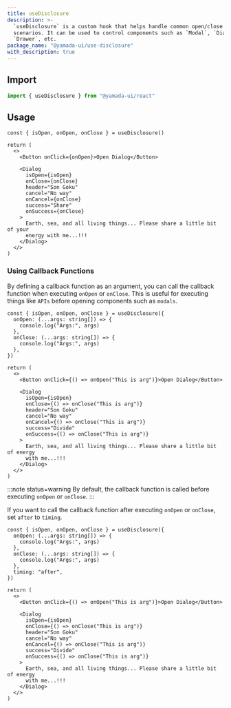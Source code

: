 ```yaml
---
title: useDisclosure
description: >-
  `useDisclosure` is a custom hook that helps handle common open/close or toggle
  scenarios. It can be used to control components such as `Modal`, `Dialog`,
  `Drawer`, etc.
package_name: "@yamada-ui/use-disclosure"
with_description: true
---
```


## Import

```ts
import { useDisclosure } from "@yamada-ui/react"
```

## Usage

```tsx functional=true
const { isOpen, onOpen, onClose } = useDisclosure()

return (
  <>
    <Button onClick={onOpen}>Open Dialog</Button>

    <Dialog
      isOpen={isOpen}
      onClose={onClose}
      header="Son Goku"
      cancel="No way"
      onCancel={onClose}
      success="Share"
      onSuccess={onClose}
    >
      Earth, sea, and all living things... Please share a little bit of your
      energy with me...!!!
    </Dialog>
  </>
)
```

### Using Callback Functions

By defining a callback function as an argument, you can call the callback function when executing `onOpen` or `onClose`. This is useful for executing things like `APIs` before opening components such as `modals`.

```tsx functional=true
const { isOpen, onOpen, onClose } = useDisclosure({
  onOpen: (...args: string[]) => {
    console.log("Args:", args)
  },
  onClose: (...args: string[]) => {
    console.log("Args:", args)
  },
})

return (
  <>
    <Button onClick={() => onOpen("This is arg")}>Open Dialog</Button>

    <Dialog
      isOpen={isOpen}
      onClose={() => onClose("This is arg")}
      header="Son Goku"
      cancel="No way"
      onCancel={() => onClose("This is arg")}
      success="Divide"
      onSuccess={() => onClose("This is arg")}
    >
      Earth, sea, and all living things... Please share a little bit of energy
      with me...!!!
    </Dialog>
  </>
)
```

:::note status=warning
By default, the callback function is called before executing `onOpen` or `onClose`.
:::

If you want to call the callback function after executing `onOpen` or `onClose`, set `after` to `timing`.

```tsx functional=true
const { isOpen, onOpen, onClose } = useDisclosure({
  onOpen: (...args: string[]) => {
    console.log("Args:", args)
  },
  onClose: (...args: string[]) => {
    console.log("Args:", args)
  },
  timing: "after",
})

return (
  <>
    <Button onClick={() => onOpen("This is arg")}>Open Dialog</Button>

    <Dialog
      isOpen={isOpen}
      onClose={() => onClose("This is arg")}
      header="Son Goku"
      cancel="No way"
      onCancel={() => onClose("This is arg")}
      success="Divide"
      onSuccess={() => onClose("This is arg")}
    >
      Earth, sea, and all living things... Please share a little bit of energy
      with me...!!!
    </Dialog>
  </>
)
```

